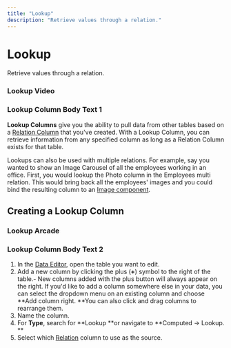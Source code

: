 ```yaml
---
title: "Lookup"
description: "Retrieve values through a relation."
---
```


# Lookup

Retrieve values through a relation.

### Lookup Video

### Lookup Column Body Text 1

**Lookup Columns** give you the ability to pull data from other tables based on a [Relation Column](/relations) that you've created. With a Lookup Column, you can retrieve information from any specified column as long as a Relation Column exists for that table.

Lookups can also be used with multiple relations. For example, say you wanted to show an Image Carousel of all the employees working in an office. First, you would lookup the Photo column in the Employees multi relation. This would bring back all the employees' images and you could bind the resulting column to an [Image component](/image-component).

## Creating a Lookup Column



### Lookup Arcade

### Lookup Column Body Text 2

1. In the [Data Editor](/getting-started/introduction-to-the-data-editor), open the table you want to edit.
2. Add a new column by clicking the plus (**+**) symbol to the right of the table.- New columns added with the plus button will always appear on the right. If you'd like to add a column somewhere else in your data, you can select the dropdown menu on an existing column and choose **Add column right. **You can also click and drag columns to rearrange them. 
3. Name the column.
4. For **Type**, search for **Lookup **or navigate to **Computed -> Lookup. **
5. Select which [Relation](/relations) column to use as the source.




